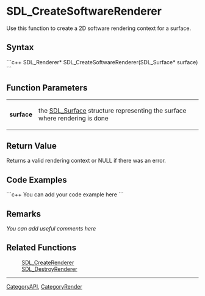 <!-- pragma section-numbers off -->
<!-- pragma camelcase off -->

= SDL_CreateSoftwareRenderer =
Use this function to create a 2D software rendering context for a surface.


== Syntax ==
```c++
SDL_Renderer* SDL_CreateSoftwareRenderer(SDL_Surface* surface)
```

== Function Parameters ==
{|
|'''surface'''
|the [[SDL_Surface]] structure representing the surface where rendering is done
|}

== Return Value ==
Returns a valid rendering context or NULL if there was an error.

== Code Examples ==
```c++
You can add your code example here
```

== Remarks ==
''You can add useful comments here''

== Related Functions ==
:[[SDL_CreateRenderer]]
:[[SDL_DestroyRenderer]]

----
[[CategoryAPI]], [[CategoryRender]]
